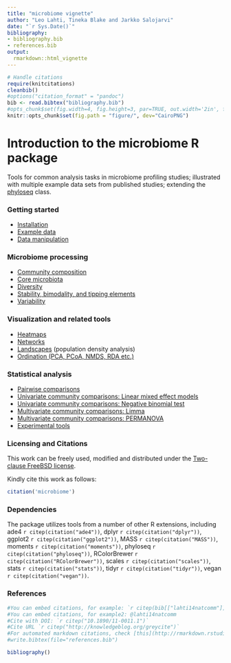 ```yaml
---
title: "microbiome vignette"
author: "Leo Lahti, Tineka Blake and Jarkko Salojarvi"
date: "`r Sys.Date()`"
bibliography: 
- bibliography.bib
- references.bib
output: 
  rmarkdown::html_vignette
---
```

<!--
  %\VignetteIndexEntry{microbiome tutorial}
  %\VignetteEngine{knitr::rmarkdown}
  %\usepackage[utf8]{inputenc}
  %\VignetteEncoding{UTF-8}
-->

```r
# Handle citations
require(knitcitations)
cleanbib()
#options("citation_format" = "pandoc")
bib <- read.bibtex("bibliography.bib")
#opts_chunk$set(fig.width=4, fig.height=3, par=TRUE, out.width='2in', fig.pos='H')
knitr::opts_chunk$set(fig.path = "figure/", dev="CairoPNG")
```


Introduction to the microbiome R package
===========

Tools for common analysis tasks in microbiome profiling studies;
illustrated with multiple example data sets from published studies;
extending the [phyloseq](http://joey711.github.io/phyloseq/import-data) class.


### Getting started

* [Installation](Template.md) 
* [Example data](Data.md)
* [Data manipulation](Preprocessing.md)


### Microbiome processing

* [Community composition](Composition.md)
* [Core microbiota](Core.md)
* [Diversity](Diversity.md)
* [Stability, bimodality, and tipping elements](Stability.md)
* [Variability](Variability.md)


### Visualization and related tools

* [Heatmaps](Heatmap.md)
* [Networks](Networks.md)
* [Landscapes](Landscaping.md) (population density analysis)
* [Ordination (PCA, PCoA, NMDS, RDA etc.)](Ordination.md)


### Statistical analysis


* [Pairwise comparisons](Comparisons.md)
* [Univariate community comparisons: Linear mixed effect models](Mixedmodels.Rmd) 
* [Univariate community comparisons: Negative binomial test](Negativebinomial.md) 
* [Multivariate community comparisons: Limma](limma.md)
* [Multivariate community comparisons: PERMANOVA](PERMANOVA.md)
* [Experimental tools](Experimental.md)



### Licensing and Citations

This work can be freely used, modified and distributed under the
[Two-clause FreeBSD license](http://en.wikipedia.org/wiki/BSD\_licenses).

Kindly cite this work as follows:

```r
citation('microbiome')
```


### Dependencies

The package utilizes tools from a number of other R extensions,
including ade4 `r citep(citation("ade4"))`, dplyr `r citep(citation("dplyr"))`, ggplot2 `r citep(citation("ggplot2"))`, MASS `r citep(citation("MASS"))`, moments `r citep(citation("moments"))`, phyloseq `r citep(citation("phyloseq"))`, RColorBrewer `r citep(citation("RColorBrewer"))`, scales `r citep(citation("scales"))`, stats `r citep(citation("stats"))`, tidyr `r citep(citation("tidyr"))`, vegan `r citep(citation("vegan"))`.


### References

```r
#You can embed citations, for example: `r citep(bib[["lahti14natcomm"]])`
#You can embed citations, for example2: @lahti14natcomm
#Cite with DOI: `r citep("10.1890/11-0011.1")`
#Cite URL `r citep("http://knowledgeblog.org/greycite")`
#For automated markdown citations, check [this](http://rmarkdown.rstudio.com/authoring_bibliographies_and_citations.html), [this](https://github.com/cboettig/knitcitations), and [this](http://www.carlboettiger.info/2012/03/24/citations-in-markdown-using-knitr.html). 
#write.bibtex(file="references.bib")
```

```r
bibliography()
```

